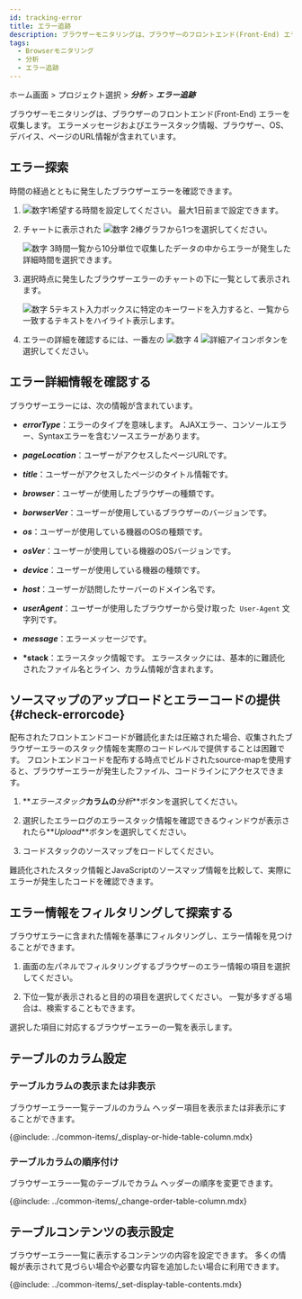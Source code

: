 ```yaml
---
id: tracking-error
title: エラー追跡
description: ブラウザーモニタリングは、ブラウザーのフロントエンド(Front-End) エラーを収集します。
tags:
  - Browserモニタリング
  - 分析
  - エラー追跡
---
```


ホーム画面 > プロジェクト選択 > **_分析_** > **_エラー追跡_**

ブラウザーモニタリングは、ブラウザーのフロントエンド(Front-End) エラーを収集します。 エラーメッセージおよびエラースタック情報、ブラウザー、OS、デバイス、ページのURL情報が含まれています。

## エラー探索

時間の経過とともに発生したブラウザーエラーを確認できます。

<ImgLang img='rum-tracking-error.png' desc='エラー追跡' />

1.  ![数字1](/img/number-01.png)希望する時間を設定してください。 最大1日前まで設定できます。

2.  チャートに表示された ![数字 2](/img/number-02.png)棒グラフから1つを選択してください。 

    ![数字 3](/img/number-03.png)時間一覧から10分単位で収集したデータの中からエラーが発生した詳細時間を選択できます。

3.  選択時点に発生したブラウザーエラーのチャートの下に一覧として表示されます。

    ![数字 5](/img/number-05.png)テキスト入力ボックスに特定のキーワードを入力すると、一覧から一致するテキストをハイライト表示します。

4.  エラーの詳細を確認するには、一番左の ![数字 4](/img/number-04.png) ![詳細アイコン](/img/ic-caret-right.svg)ボタンを選択してください。

## エラー詳細情報を確認する

ブラウザーエラーには、次の情報が含まれています。

-   **_errorType_**：エラーのタイプを意味します。 AJAXエラー、コンソールエラー、Syntaxエラーを含むソースエラーがあります。

-   **_pageLocation_**：ユーザーがアクセスしたページURLです。

-   **_title_**：ユーザーがアクセスしたページのタイトル情報です。

-   **_browser_**：ユーザーが使用したブラウザーの種類です。

-   **_borwserVer_**：ユーザーが使用しているブラウザーのバージョンです。

-   **_os_**：ユーザーが使用している機器のOSの種類です。

-   **_osVer_**：ユーザーが使用している機器のOSバージョンです。

-   **_device_**：ユーザーが使用している機器の種類です。

-   **_host_**：ユーザーが訪問したサーバーのドメイン名です。

-   **_userAgent_**：ユーザーが使用したブラウザーから受け取った` User-Agent` 文字列です。

-   **_message_**：エラーメッセージです。

-   **\*stack**：エラースタック情報です。 エラースタックには、基本的に難読化されたファイル名とライン、カラム情報が含まれます。

## ソースマップのアップロードとエラーコードの提供{#check-errorcode}

配布されたフロントエンドコードが難読化または圧縮された場合、収集されたブラウザーエラーのスタック情報を実際のコードレベルで提供することは困難です。 フロントエンドコードを配布する時点でビルドされたsource-mapを使用すると、ブラウザーエラーが発生したファイル、コードラインにアクセスできます。

1.  **_エラースタック_**カラムの**_分析_**ボタンを選択してください。

    <ImgLang img='browser-error-stack-btn-analysis.png' desc='エラーログ' />

2.  選択したエラーログのエラースタック情報を確認できるウィンドウが表示されたら**_Upload_**ボタンを選択してください。

    <ImgLang img='browser-error-stack-upload.png' desc='エラースタック' />

3.  コードスタックのソースマップをロードしてください。

難読化されたスタック情報とJavaScriptのソースマップ情報を比較して、実際にエラーが発生したコードを確認できます。

<ImgLang img='browser-error-stack-upload-code.png' desc='' />

## エラー情報をフィルタリングして探索する

ブラウザエラーに含まれた情報を基準にフィルタリングし、エラー情報を見つけることができます。

<ImgLang img='rum-tracking-error-filtering.png' desc='' />

1.  画面の左パネルでフィルタリングするブラウザーのエラー情報の項目を選択してください。 

2.  下位一覧が表示されると目的の項目を選択してください。 一覧が多すぎる場合は、検索することもできます。 

選択した項目に対応するブラウザーエラーの一覧を表示します。

## テーブルのカラム設定

### テーブルカラムの表示または非表示

ブラウザーエラー一覧テーブルのカラム ヘッダー項目を表示または非表示にすることができます。

{@include: ../common-items/_display-or-hide-table-column.mdx}

### テーブルカラムの順序付け

ブラウザーエラー一覧のテーブルでカラム ヘッダーの順序を変更できます。

{@include: ../common-items/_change-order-table-column.mdx}

## テーブルコンテンツの表示設定

ブラウザーエラー一覧に表示するコンテンツの内容を設定できます。 多くの情報が表示されて見づらい場合や必要な内容を追加したい場合に利用できます。

{@include: ../common-items/_set-display-table-contents.mdx}
